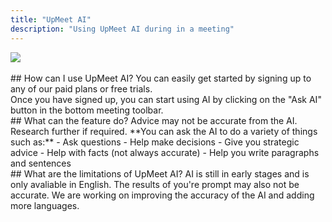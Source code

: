 ```yaml
---
title: "UpMeet AI"
description: "Using UpMeet AI during in a meeting"
---
```


<Frame>
  <img src="/images/ask-ai.png" />
</Frame>
<br/><br/>
## How can I use UpMeet AI?
You can easily get started by signing up to any of our paid plans or free trials.<br/> Once you have signed up, you can start using AI by clicking on the "Ask AI" button in the bottom meeting toolbar.
<br/>
## What can the feature do?
<Warning>Advice may not be accurate from the AI. Research further if required.</Warning>
**You can ask the AI to do a variety of things such as:**
- Ask questions
- Help make decisions
- Give you strategic advice
- Help with facts (not always accurate)
- Help you write paragraphs and sentences
<br/>
## What are the limitations of UpMeet AI?
AI is still in early stages and is only avaliable in English. The results of you're prompt may also not be accurate. We are working on improving the accuracy of the AI and adding more languages.
